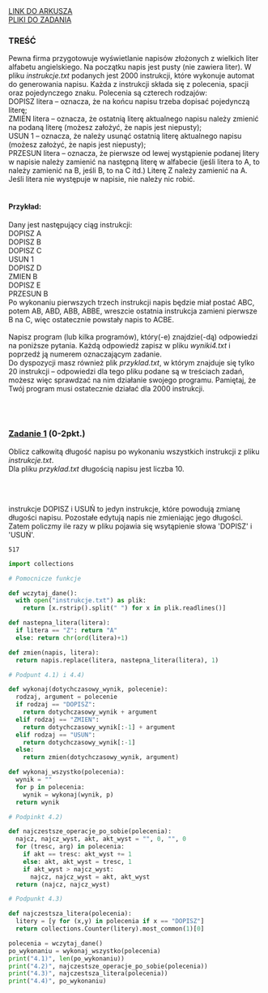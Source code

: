 
<div className="box_link"><a className="link  link_materials" target="_blank" href="https://cke.gov.pl/images/_EGZAMIN_MATURALNY_OD_2015/Arkusze_egzaminacyjne/2021/Informatyka/poziom_rozszerzony/EINP-R2-100-2105.pdf">LINK DO ARKUSZA</a>
<br/>
<a className="link  link_materials" href="https://cke.gov.pl/images/_EGZAMIN_MATURALNY_OD_2015/Arkusze_egzaminacyjne/2021/Informatyka/poziom_rozszerzony/Dane_2105.zip">PLIKI DO ZADANIA</a>
<br/>
</div>

### TREŚĆ
Pewna firma przygotowuje wyświetlanie napisów złożonych z wielkich liter alfabetu
angielskiego. Na początku napis jest pusty (nie zawiera liter). W pliku <i>instrukcje.txt</i>
podanych jest 2000 instrukcji, które wykonuje automat do generowania napisu. Każda
z instrukcji składa się z polecenia, spacji oraz pojedynczego znaku. Polecenia są czterech
rodzajów:
<br/>
DOPISZ litera – oznacza, że na końcu napisu trzeba dopisać pojedynczą literę;<br/>
ZMIEN litera – oznacza, że ostatnią literę aktualnego napisu należy zmienić na podaną
literę (możesz założyć, że napis jest niepusty);<br/>
USUN 1 – oznacza, że należy usunąć ostatnią literę aktualnego napisu (możesz
założyć, że napis jest niepusty);<br/>
PRZESUN litera – oznacza, że pierwsze od lewej wystąpienie podanej litery w napisie należy
zamienić na następną literę w alfabecie (jeśli litera to A, to należy zamienić
na B, jeśli B, to na C itd.) Literę Z należy zamienić na A. Jeśli litera nie
występuje w napisie, nie należy nic robić. <br/><br/>

#### Przykład:
Dany jest następujący ciąg instrukcji:<br/>
DOPISZ A<br/>
DOPISZ B<br/>
DOPISZ C<br/>
USUN 1<br/>
DOPISZ D<br/>
ZMIEN B<br/>
DOPISZ E<br/>
PRZESUN B<br/>
Po wykonaniu pierwszych trzech instrukcji napis będzie miał postać ABC, potem AB, ABD,
ABB, ABBE, wreszcie ostatnia instrukcja zamieni pierwsze B na C, więc ostatecznie powstały
napis to ACBE.<br/><br/>
<span className="bold">Napisz program</span> (lub kilka programów), który(-e) znajdzie(-dą) odpowiedzi na poniższe
pytania. Każdą odpowiedź zapisz w pliku <i>wyniki4.txt</i> i poprzedź ją numerem
oznaczającym zadanie.<br/>
Do dyspozycji masz również plik <i>przyklad.txt</i>, w którym znajduje się tylko 20 instrukcji –
odpowiedzi dla tego pliku podane są w treściach zadań, możesz więc sprawdzać na nim
działanie swojego programu. Pamiętaj, że Twój program musi ostatecznie działać dla 2000
instrukcji. 

<br/><br/>

### <u>Zadanie 1</u>   (0-2pkt.)
Oblicz całkowitą długość napisu po wykonaniu wszystkich instrukcji z pliku
<i>instrukcje.txt</i>.<br/>
Dla pliku <i>przyklad.txt</i> długością napisu jest liczba 10. 

<br/><br/>

<Dropdown title="WSKAZÓWKI">
    <p className={`dropdown_text`}>
        instrukcje DOPISZ i USUŃ to jedyn instrukcje, które powodują zmianę długości napisu.
        Pozostałe edytują napis nie zmieniając jego długości. Zatem policzmy ile razy w pliku pojawia się
        wsytąpienie słowa 'DOPISZ' i 'USUŃ'.
    </p>
</Dropdown>

<Dropdown title="ODPOWIEDŹ">

```text
517
```
</Dropdown>


<Dropdown title="PRZYKŁADOWE ROZWIĄZANIE - PYTHON">

```python
import collections

# Pomocnicze funkcje

def wczytaj_dane():
  with open("instrukcje.txt") as plik:
    return [x.rstrip().split(" ") for x in plik.readlines()]

def nastepna_litera(litera):
  if litera == "Z": return "A"
  else: return chr(ord(litera)+1)

def zmien(napis, litera):
  return napis.replace(litera, nastepna_litera(litera), 1)

# Podpunt 4.1) i 4.4)

def wykonaj(dotychczasowy_wynik, polecenie):
  rodzaj, argument = polecenie
  if rodzaj == "DOPISZ":
    return dotychczasowy_wynik + argument
  elif rodzaj == "ZMIEN":
    return dotychczasowy_wynik[:-1] + argument
  elif rodzaj == "USUN":
    return dotychczasowy_wynik[:-1]
  else:
    return zmien(dotychczasowy_wynik, argument)

def wykonaj_wszystko(polecenia):
  wynik = ""
  for p in polecenia: 
    wynik = wykonaj(wynik, p)
  return wynik

# Podpinkt 4.2)

def najczestsze_operacje_po_sobie(polecenia):
  najcz, najcz_wyst, akt, akt_wyst = "", 0, "", 0 
  for (tresc, arg) in polecenia:
    if akt == tresc: akt_wyst += 1
    else: akt, akt_wyst = tresc, 1
    if akt_wyst > najcz_wyst:
      najcz, najcz_wyst = akt, akt_wyst
  return (najcz, najcz_wyst)

# Podpunkt 4.3)

def najczestsza_litera(polecenia):
  litery = [y for (x,y) in polecenia if x == "DOPISZ"]
  return collections.Counter(litery).most_common(1)[0]

polecenia = wczytaj_dane()
po_wykonaniu = wykonaj_wszystko(polecenia)
print("4.1)", len(po_wykonaniu))
print("4.2)", najczestsze_operacje_po_sobie(polecenia))
print("4.3)", najczestsza_litera(polecenia))
print("4.4)", po_wykonaniu)

```

</Dropdown>